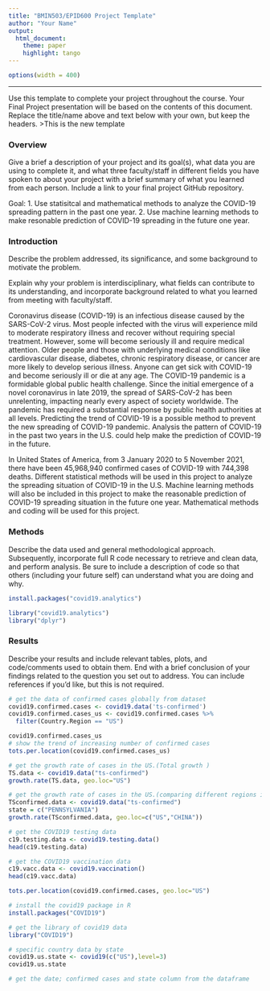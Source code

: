 ```yaml
---
title: "BMIN503/EPID600 Project Template"
author: "Your Name"
output: 
  html_document:
    theme: paper 
    highlight: tango
---
```

```r
options(width = 400)
```  
***
Use this template to complete your project throughout the course. Your Final Project presentation will be based on the contents of this document. Replace the title/name above and text below with your own, but keep the headers.
>This is the new template

### Overview
Give a brief a description of your project and its goal(s), what data you are using to complete it, and what three faculty/staff in different fields you have spoken to about your project with a brief summary of what you learned from each person. Include a link to your final project GitHub repository.

Goal: 1. Use statisitcal and mathematical methods to analyze the COVID-19 spreading pattern in the past one year. 2. Use machine learning methods to make resonable prediction of COVID-19 spreading in the future one year.


### Introduction 
Describe the problem addressed, its significance, and some background to motivate the problem.

Explain why your problem is interdisciplinary, what fields can contribute to its understanding, and incorporate background related to what you learned from meeting with faculty/staff.

Coronavirus disease (COVID-19) is an infectious disease caused by the SARS-CoV-2 virus. Most people infected with the virus will experience mild to moderate respiratory illness and recover without requiring special treatment. However, some will become seriously ill and require medical attention. Older people and those with underlying medical conditions like cardiovascular disease, diabetes, chronic respiratory disease, or cancer are more likely to develop serious illness. Anyone can get sick with COVID-19 and become seriously ill or die at any age. The COVID-19 pandemic is a formidable global public health challenge. Since the initial emergence of a novel coronavirus in late 2019, the spread of SARS-CoV-2 has been unrelenting, impacting nearly every aspect of society worldwide. The pandemic has required a substantial response by public health authorities at all levels. Predicting the trend of COVID-19 is a possible method to prevent the new spreading of COVID-19 pandemic. Analysis the pattern of COVID-19 in the past two years in the U.S. could help make the prediction of COVID-19 in the future. 

In United States of America, from 3 January 2020 to 5 November 2021, there have been 45,968,940 confirmed cases of COVID-19 with 744,398 deaths. Different statistical methods will be used in this project to analyze the spreading situation of COVID-19 in the U.S. Machine learning methods will also be included in this project to make the reasonable prediction of COVID-19 spreading situation in the future one year. Mathematical methods and coding will be used for this project.


### Methods
Describe the data used and general methodological approach. Subsequently, incorporate full R code necessary to retrieve and clean data, and perform analysis. Be sure to include a description of code so that others (including your future self) can understand what you are doing and why. 
```r
install.packages("covid19.analytics")
```

```r
library("covid19.analytics")
library("dplyr")
```

### Results
Describe your results and include relevant tables, plots, and code/comments used to obtain them. End with a brief conclusion of your findings related to the question you set out to address. You can include references if you'd like, but this is not required.

```r
# get the data of confirmed cases globally from dataset
covid19.confirmed.cases <- covid19.data('ts-confirmed')
covid19.confirmed.cases_us <- covid19.confirmed.cases %>% 
  filter(Country.Region == "US")

covid19.confirmed.cases_us
# show the trend of increasing number of confirmed cases
tots.per.location(covid19.confirmed.cases_us)
```


```r
# get the growth rate of cases in the US.(Total growth )
TS.data <- covid19.data("ts-confirmed")
growth.rate(TS.data, geo.loc="US")
```


```r

# get the growth rate of cases in the US.(comparing different regions in the US)
TSconfirmed.data <- covid19.data("ts-confirmed")
state = c("PENNSYLVANIA")
growth.rate(TSconfirmed.data, geo.loc=c("US","CHINA"))
```



```r
# get the COVID19 testing data
c19.testing.data <- covid19.testing.data()
head(c19.testing.data)
```

```r
# get the COVID19 vaccination data
c19.vacc.data <- covid19.vaccination()
head(c19.vacc.data)
```

```r
tots.per.location(covid19.confirmed.cases, geo.loc="US")
```


```r
# install the covid19 package in R
install.packages("COVID19")
```

```r
# get the library of covid19 data
library("COVID19")
```

```r
# specific country data by state
covid19.us.state <- covid19(c("US"),level=3)
covid19.us.state

# get the date; confirmed cases and state column from the dataframe
```

```r
```